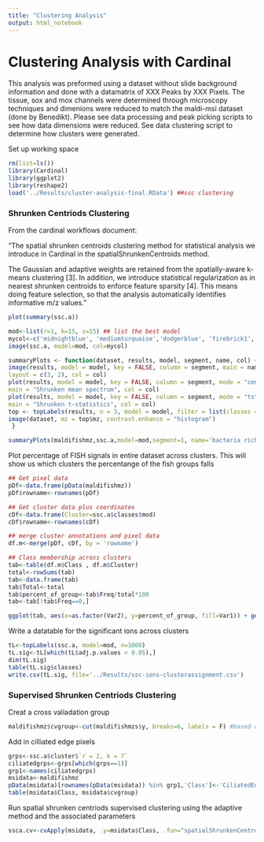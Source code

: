 ```yaml
---
title: "Clustering Analysis"
output: html_notebook
---
```


# Clustering Analysis with Cardinal

This analysis was preformed using a dataset without slide background information and done with a datamatrix of XXX Peaks by XXX Pixels. The tissue, sox and mox channels were determined through microscopy techniques and dimenions were reduced to match the maldi-msi dataset (done by Benedikt). Please see data processing and peak picking scripts to see how data dimensions were reduced. See data clustering script to determine how clusters were generated.

Set up working space

```r
rm(list=ls())
library(Cardinal)
library(ggplot2)
library(reshape2)
load('../Results/cluster-analysis-final.RData') ##ssc clustering 
```

### Shrunken Centriods Clustering 

From the cardinal workflows document: 

"The spatial shrunken centroids clustering method for statistical analysis we introduce in Cardinal in the spatialShrunkenCentroids method. 

The Gaussian and adaptive weights are retained from the spatially-aware k-means clustering [3]. In addition, we introduce statistical regularization as in nearest shrunken centroids to enforce feature sparsity [4]. This means doing feature selection, so that the analysis automatically identifies informative m/z values."


```r
plot(summary(ssc.a))
```



```r
mod<-list(r=1, k=15, s=15) ## list the best model 
mycol<-c('midnightblue', 'mediumturquoise','dodgerblue', 'firebrick1','gold','seagreen4', 'plum', 'mediumvioletred', 'indianred4', 'hotpink', 'darkslategray1', 'forestgreen','olivedrab1', 'skyblue','dodgerblue4','mediumspringgreen','coral1', 'cyan','azure','cadetblue4')
image(ssc.a, model=mod, col=mycol)
```

```r
summaryPlots <- function(dataset, results, model, segment, name, col) {
image(results, model = model, key = FALSE, column = segment, main = name,
layout = c(3, 2), col = col)
plot(results, model = model, key = FALSE, column = segment, mode = "centers",
main = "Shrunken mean spectrum", col = col)
plot(results, model = model, key = FALSE, column = segment, mode = "tstatistics",
main = "Shrunken t-statistics", col = col)
top <- topLabels(results, n = 3, model = model, filter = list(classes = segment))
image(dataset, mz = top$mz, contrast.enhance = "histogram")
 }
```

```r
summaryPlots(maldifishmz,ssc.a,model=mod,segment=1, name='bacteria rich region', col=mycol)
```


Plot percentage of FISH signals in entire dataset across clusters. This will show us which clusters the percentange of the fish groups falls

```r
## Get pixel data 
pDf<-data.frame(pData(maldifishmz))
pDf$rowname<-rownames(pDf)

## Get cluster data plus coordinates
cDf<-data.frame(Cluster=ssc.a$classes$mod)
cDf$rowname<-rownames(cDf)

## merge cluster annotations and pixel data
df.m<-merge(pDf, cDf, by = 'rowname')

## Class membership across clusters
tab<-table(df.m$Class , df.m$Cluster)
total<-rowSums(tab)
tab<-data.frame(tab)
tab$Total<-total
tab$percent_of_group<-tab$Freq/total*100
tab<-tab[!tab$Freq==0,]

ggplot(tab, aes(x=as.factor(Var2), y=percent_of_group, fill=Var1)) + geom_bar(stat='identity', position='dodge')+ scale_fill_manual(values=c('mediumseagreen','lightcoral','skyblue')) + ggtitle('Percent of FISH Signals Across Clusters') + ylab('Percent of "FISH" Group') + xlab('Cluster Group') + guides(fill=guide_legend(title='FISH Group'))
```


Write a datatable for the significant ions across clusters

```r
tL<-topLabels(ssc.a, model=mod, n=1000)
tL.sig<-tL[which(tL$adj.p.values < 0.05),]
dim(tL.sig)
table(tL.sig$classes)
write.csv(tL.sig, file='../Results/ssc-ions-clusterassignment.csv')
```



### Supervised Shrunken Centriods Clustering 

Creat a cross valiadation group
```r
maldifishmz$cvgroup<-cut(maldifishmzs$y, breaks=6, labels = F) #based on y-location value in dataset
```


Add in cilliated edge pixels 

```r
grps<-ssc.a$cluster$`r = 2, k = 7`
ciliatedgrps<-grps[which(grps==1)]
grp1<-names(ciliatedgrps)
msidata<-maldifishmz
pData(msidata)[rownames(pData(msidata)) %in% grp1,'Class']<-'CiliatedEdge'
table(msidata$Class, msidata$cvgroup)
```

Run spatial shrunken centriods supervised clustering using the adaptive method and the associated parameters

```r
ssca.cv<-cvApply(msidata, .y=msidata$Class, .fun="spatialShrunkenCentroids",method='adaptive', .fold=cvgroup, r=c(1,2),s=c(0,3,6,12,24))
```
